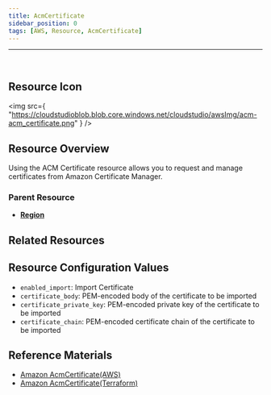 ```yaml
---
title: AcmCertificate
sidebar_position: 0
tags: [AWS, Resource, AcmCertificate]
---
```


<hr />
<br />

## Resource Icon

<img
    src={
        "https://cloudstudioblob.blob.core.windows.net/cloudstudio/awsImg/acm-acm_certificate.png"
    }
/>

## Resource Overview

Using the ACM Certificate resource allows you to request and manage certificates from Amazon Certificate Manager.

### Parent Resource

-   [**Region**](https://docs.cstudio.app/docs/resource/aws/Base/Region)

## Related Resources


## Resource Configuration Values

-   `enabled_import`: Import Certificate
-   `certificate_body`: PEM-encoded body of the certificate to be imported
-   `certificate_private_key`: PEM-encoded private key of the certificate to be imported
-   `certificate_chain`: PEM-encoded certificate chain of the certificate to be imported

## Reference Materials

-   [Amazon AcmCertificate(AWS)](https://docs.aws.amazon.com/ko_kr/acm/latest/userguide/acm-overview.html)
-   [Amazon AcmCertificate(Terraform)](https://registry.terraform.io/providers/hashicorp/aws/latest/docs/resources/acm_certificate)


